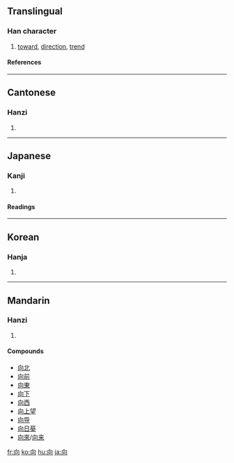 {{see|何|同|回}}
<!--{{see|嚮|曏}}-->
==Translingual==
===Han character===
{{Han char|rn=30|rad=口|as=03|sn=6|four=2722<sub>0</sub>|canj=竹月口 (HBR)|ids=⿱[[丿]][[冋]]}}
# [[toward]], [[direction]], [[trend]]
====References====
{{Han ref|kx=0176.040|dkj=03301|dj=0393.040|hdz=10579.080|uh=5411|ud=21521|bh=A656|bd=42582}}
----

==Cantonese==
===Hanzi===
{{yue-hanzi|jyut=|y=heung3}}
# {{defn|Cantonese}}
----
==Japanese==
===Kanji===
{{ja-kanji|grade=3|rs=口03}}
# {{defn|Japanese}}
====Readings====
{{ja-readings|on=コウ (kō), キョウ (kyō), ショウ (shō)|kun=[[むく]] (muku), [[むかう]] (mukau), [[さきに]] (sakini)}}
----
==Korean==
===Hanja===
{{ko-hanja|hangeul=[[향]], [[상]]|rv=hyang, sang|mr=hyang, sang}}
# {{defn|Korean}}
----
==Mandarin==
===Hanzi===
{{cmn-hanzi|tra=曏|pin=[[chà]] (cha4), [[xiàng]] (xiang4), [[zhā]] (zha1)|wg=ch'a<sup>4</sup>, hsiang<sup>4</sup>, cha<sup>1</sup>}}
# {{defn|Mandarin}}

====Compounds====
* [[向北]]
* [[向前]]
* [[向東]]
* [[向下]]
* [[向西]]
* [[向上望]]
* [[向导]]
* [[向日葵]]
* [[向來]]/[[向来]]

[[fr:向]]
[[ko:向]]
[[hu:向]]
[[ja:向]]